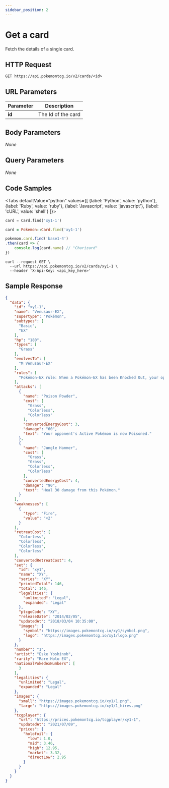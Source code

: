 ```yaml
---
sidebar_position: 2
---
```



# Get a card

Fetch the details of a single card.

## HTTP Request

```
GET https://api.pokemontcg.io/v2/cards/<id>
```

## URL Parameters


| Parameter | Description |
|--------------------------------------|---------------------------------------------------------------------------------------------------------|
| **id** | The Id of the card |


## Body Parameters

*None*

## Query Parameters

*None*

## Code Samples

<Tabs
  defaultValue="python"
  values={[
      {label: 'Python', value: 'python'},
    {label: 'Ruby', value: 'ruby'},
    {label: 'Javascript', value: 'javascript'},
    {label: 'cURL', value: 'shell'}
  ]}>
  <TabItem value="python">

```python
card = Card.find('xy1-1')
```

  </TabItem>
    <TabItem value="ruby">

```ruby
card = Pokemon::Card.find('xy1-1')
```

  </TabItem>
  <TabItem value="javascript">

```javascript
pokemon.card.find('base1-4')
.then(card => {
    console.log(card.name) // "Charizard"
})
```

  </TabItem>
  <TabItem value="shell">

```shell
curl --request GET \
  --url https://api.pokemontcg.io/v2/cards/xy1-1 \
  --header 'X-Api-Key: <api_key_here>'
```

  </TabItem>
</Tabs>


## Sample Response

```json
{
  "data": {
    "id": "xy1-1",
    "name": "Venusaur-EX",
    "supertype": "Pokémon",
    "subtypes": [
      "Basic",
      "EX"
    ],
    "hp": "180",
    "types": [
      "Grass"
    ],
    "evolvesTo": [
      "M Venusaur-EX"
    ],
    "rules": [
      "Pokémon-EX rule: When a Pokémon-EX has been Knocked Out, your opponent takes 2 Prize cards."
    ],
    "attacks": [
      {
        "name": "Poison Powder",
        "cost": [
          "Grass",
          "Colorless",
          "Colorless"
        ],
        "convertedEnergyCost": 3,
        "damage": "60",
        "text": "Your opponent's Active Pokémon is now Poisoned."
      },
      {
        "name": "Jungle Hammer",
        "cost": [
          "Grass",
          "Grass",
          "Colorless",
          "Colorless"
        ],
        "convertedEnergyCost": 4,
        "damage": "90",
        "text": "Heal 30 damage from this Pokémon."
      }
    ],
    "weaknesses": [
      {
        "type": "Fire",
        "value": "×2"
      }
    ],
    "retreatCost": [
      "Colorless",
      "Colorless",
      "Colorless",
      "Colorless"
    ],
    "convertedRetreatCost": 4,
    "set": {
      "id": "xy1",
      "name": "XY",
      "series": "XY",
      "printedTotal": 146,
      "total": 146,
      "legalities": {
        "unlimited": "Legal",
        "expanded": "Legal"
      },
      "ptcgoCode": "XY",
      "releaseDate": "2014/02/05",
      "updatedAt": "2018/03/04 10:35:00",
      "images": {
        "symbol": "https://images.pokemontcg.io/xy1/symbol.png",
        "logo": "https://images.pokemontcg.io/xy1/logo.png"
      }
    },
    "number": "1",
    "artist": "Eske Yoshinob",
    "rarity": "Rare Holo EX",
    "nationalPokedexNumbers": [
      3
    ],
    "legalities": {
      "unlimited": "Legal",
      "expanded": "Legal"
    },
    "images": {
      "small": "https://images.pokemontcg.io/xy1/1.png",
      "large": "https://images.pokemontcg.io/xy1/1_hires.png"
    },
    "tcgplayer": {
      "url": "https://prices.pokemontcg.io/tcgplayer/xy1-1",
      "updatedAt": "2021/07/09",
      "prices": {
        "holofoil": {
          "low": 1.0,
          "mid": 3.46,
          "high": 12.95,
          "market": 3.32,
          "directLow": 2.95
        }
      }
    }
  }
}
```